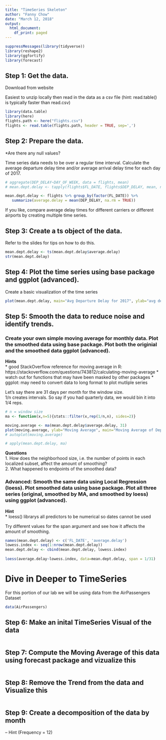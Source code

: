 ```yaml
---
title: "TimeSeries Skeleton"
author: "Fanny Chow"
date: "March 12, 2018"
output:
  html_document:
    df_print: paged
---
```

```r
suppressMessages(library(tidyverse))
library(reshape2)
library(ggfortify)
library(forecast)
```
## Step 1: Get the data.  
Download from website

Easiest to unzip locally then read in the data as a csv file (hint: read.table() is typically faster than read.csv)  
```r
library(data.table)
library(here)
flights.path <- here("flights.csv")
flights <- read.table(flights.path, header = TRUE, sep=',')
```
## Step 2: Prepare the data.  

*Are there any null values?

Time series data needs to be over a regular time interval. Calculate the average departure delay time and/or average arrival delay time for each day of 2017.


```r
# aggregate(DEP_DELAY~DAY_OF_WEEK, data = flights, mean)
# mean.dept.delay <- tapply(flights$FL_DATE, flights$DEP_DELAY, mean, na.rm=TRUE)

mean.dept.delay <- flights %>% group_by(factor(FL_DATE)) %>%
   summarize(average.delay = mean(DEP_DELAY, na.rm = TRUE))

```

If you like, compare average delay times for different carriers or different airports by creating multiple time series.


## Step 3: Create a ts object of the data.  
Refer to the slides for tips on how to do this.
```r
mean.dept.delay <- ts(mean.dept.delay$average.delay)
str(mean.dept.delay)
```

## Step 4: Plot the time series using base package and ggplot (advanced).
Create a basic visualization of the time series  

```r
plot(mean.dept.delay, main="Avg Departure Delay for 2017", ylab="avg departure delay (min.)")
```

## Step 5: Smooth the data to reduce noise and identify trends.

### Create your own simple moving average for monthly data. Plot the smoothed data using base package. Plot both the originial and the smoothed data ggplot (advanced). 

__Hints__  
* good StackOverflow reference for moving average in R: https://stackoverflow.com/questions/743812/calculating-moving-average
* watch out for functions that may have been masked by other packages
* ggplot: may need to convert data to long format to plot mutliple series  

Let's say there are 31 days per month for the window size.  
1/n creates intervals. So say if you had quarterly data, we would bin it into 1/4 reps.  
```r
# n = window size
ma <- function(x,n=5){stats::filter(x,rep(1/n,n), sides=2)}

moving.average <- ma(mean.dept.delay$average.delay, 31)
plot(moving.average, ylab="Moving Average", main="Moving Average of Departure Times in 2017")
# autoplot(moving.average)

# apply(mean.dept.delay, ma)


```

__Questions__  
1. How does the neighborhood size, i.e. the number of points in each localized subset, affect the amount of smoothing?  
2. What happened to endpoints of the smoothed data?  


### Advanced: Smooth the same data using Local Regression (loess). Plot smoothed data using base package. Plot all three series (original, smoothed by MA, and smoothed by loess) using ggplot (advanced).

__Hint__  
* loess() librarys all predictors to be numerical so dates cannot be used  

Try different values for the span argument and see how it affects the amount of smoothing.  

```r
names(mean.dept.delay) <- c('FL_DATE', 'average.delay')
lowess.index <- seq(1:nrow(mean.dept.delay))
mean.dept.delay <- cbind(mean.dept.delay, lowess.index)
                    
loess(average.delay~lowess.index, data=mean.dept.delay, span = 1/31)
```


# Dive in Deeper to TimeSeries  

For this portion of our lab we will be using data from the AirPassengers Dataset  

```r
data(AirPassengers)
```

## Step 6: Make an inital TimeSeries Visual of the data  
```r

```
## Step 7: Compute the Moving Average of this data using forecast package and vizualize this  
```r

```
## Step 8: Remove the Trend from the data and Visualize this  
```r

```
## Step 9: Create a decomposition of the data by month  
-- Hint (Frequency = 12)
```r

```




